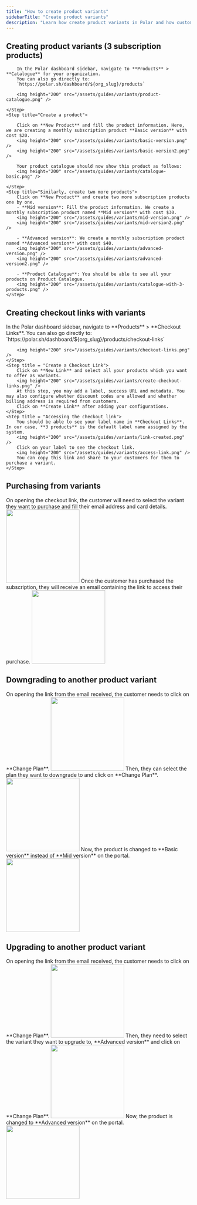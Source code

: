 ```yaml
---
title: "How to create product variants"
sidebarTitle: "Create product variants"
description: "Learn how create product variants in Polar and how customers can easily switch between them in the customer portal."
---
```


## Creating product variants (3 subscription products)

<Steps>
    <Step title="Go to Products Catalogue">

        In the Polar dashboard sidebar, navigate to **Products** > **Catalogue** for your organization.
        You can also go directly to:  
        `https://polar.sh/dashboard/${org_slug}/products`

        <img height="200" src="/assets/guides/variants/product-catalogue.png" />

    </Step>
    <Step title="Create a product">

        Click on **New Product** and fill the product information. Here, we are creating a monthly subscription product **Basic version** with cost $20.
        <img height="200" src="/assets/guides/variants/basic-version.png" />
        <img height="200" src="/assets/guides/variants/basic-version2.png" />

        Your product catalogue should now show this product as follows:  
        <img height="200" src="/assets/guides/variants/catalogue-basic.png" />

    </Step>
    <Step title="Similarly, create two more products">
        Click on **New Product** and create two more subscription products one by one.
        - **Mid version**: Fill the product information. We create a monthly subscription product named **Mid version** with cost $30.
        <img height="200" src="/assets/guides/variants/mid-version.png" />
        <img height="200" src="/assets/guides/variants/mid-version2.png" />

        - **Advanced version**: We create a monthly subscription product named **Advanced version** with cost $40.
        <img height="200" src="/assets/guides/variants/advanced-version.png" />
        <img height="200" src="/assets/guides/variants/advanced-version2.png" />
        
        - **Product Catalogue**: You should be able to see all your products on Product Catalogue.
        <img height="200" src="/assets/guides/variants/catalogue-with-3-products.png" />
    </Step>
</Steps>

## Creating checkout links with variants

<Steps>
    <Step title = "Navigate to Checkout Links in the dashboard">
        In the Polar dashboard sidebar, navigate to **Products** > **Checkout Links**.
        You can also go directly to:  
        `https://polar.sh/dashboard/${org_slug}/products/checkout-links`
        
        <img height="200" src="/assets/guides/variants/checkout-links.png" />
    </Step>
    <Step title = "Create a Checkout Link">
        Click on **New Link** and select all your products which you want to offer as variants. 
        <img height="200" src="/assets/guides/variants/create-checkout-links.png" />
        At this step, you may add a label, success URL and metadata. You may also configure whether discount codes are allowed and whether billing address is required from customers.
        Click on **Create Link** after adding your configurations.
    </Step>
    <Step title = "Accessing the checkout link">
        You should be able to see your label name in **Checkout Links**. In our case, **3 products** is the default label name assigned by the system.
        <img height="200" src="/assets/guides/variants/link-created.png" />
        Click on your label to see the checkout link.
        <img height="200" src="/assets/guides/variants/access-link.png" />
        You can copy this link and share to your customers for them to purchase a variant.
    </Step>
</Steps>

## Purchasing from variants

<Steps>
    <Step title = "Purchasing a product">
        On opening the checkout link, the customer will need to select the variant they want to purchase and fill their email address and card details.
        <img height="200" src="/assets/guides/variants/full-page-checkout-page.png" />
    </Step>
    <Step title = "Access email for upgrade/downgrade link">
        Once the customer has purchased the subscription, they will receive an email containing the link to access their purchase.
        <img height="200" src="/assets/guides/variants/customer-mail-2.png" />
    </Step>
</Steps>

## Downgrading to another product variant

<Steps>
    <Step title = "Open Customer Portal and click on Change Plan">
        On opening the link from the email received, the customer needs to click on **Change Plan**.
        <img height="200" src="/assets/guides/variants/customer-portal-1.png" />
    </Step>
    <Step title = "Select the desired plan">
        Then, they can select the plan they want to downgrade to and click on **Change Plan**.
        <img height="200" src="/assets/guides/variants/customer-portal-3.png" />
    </Step>
    <Step title = "Downgraded successfully">
        Now, the product is changed to **Basic version** instead of **Mid version** on the portal.
         <img height="200" src="/assets/guides/variants/customer-portal-4.png" />
    </Step>
</Steps>

## Upgrading to another product variant

<Steps>
    <Step title = "Open Customer Portal and click on Change Plan">
        On opening the link from the email received, the customer needs to click on **Change Plan**.
        <img height="200" src="/assets/guides/variants/customer-portal-1.png" />
    </Step>        
    <Step title = "Select the desired plan">
    Then, they need to select the variant they want to upgrade to, **Advanced version** and click on **Change Plan**.
        <img height="200" src="/assets/guides/variants/customer-portal-5.png" />
    </Step>
    <Step title = "Upgraded successfully">
        Now, the product is changed to **Advanced version** on the portal.
         <img height="200" src="/assets/guides/variants/customer-portal-6.png" />
    </Step>
    
</Steps>
